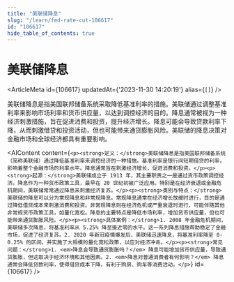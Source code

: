 ```yaml
---
title: "美联储降息"
slug: "/learn/fed-rate-cut-106617"
id: "106617"
hide_table_of_contents: true
---
```



# 美联储降息

<ArticleMeta id={106617} updatedAt={'2023-11-30 14:20:19'} alias={`[]`} />
<div className='border-solid border-b border-t-0 my-4 border-[var(--ifm-color-gray-300)]' />

美联储降息是指美国联邦储备系统采取降低基准利率的措施。美联储通过调整基准利率来影响市场利率和货币供应量，以达到调控经济的目的。降息通常被视为一种经济刺激措施，旨在促进消费和投资，提升经济增长。降息可能会导致贷款利率下降，从而刺激借贷和投资活动，但也可能带来通货膨胀风险。美联储的降息决策对金融市场和全球经济都具有重要影响。

<AIContent content={`<p><strong>定义：</strong>美联储降息是指美国联邦储备系统（简称美联储）通过降低基准利率来调控经济的一种措施。基准利率是银行间短期借贷的利率，影响着整个金融市场的利率水平。降息通常旨在刺激经济增长，促进消费和投资。</p><p><strong>起源：</strong>美联储成立于 1913 年，其主要职责之一是通过货币政策调控经济。降息作为一种货币政策工具，最早在 20 世纪初被广泛应用。特别是在经济衰退或金融危机期间，美联储常常通过降息来刺激经济复苏。</p><p><strong>类别与特点：</strong>美联储的降息可以分为常规降息和非常规降息。常规降息通常在经济增长放缓时进行，目的是通过降低借贷成本来刺激消费和投资。非常规降息则在经济危机或严重衰退时进行，可能伴随其他非常规货币政策工具，如量化宽松。降息的主要特点是降低市场利率，增加货币供应量，但也可能带来通货膨胀风险。</p><p><strong>具体案例：</strong>1. 2008 年金融危机期间，美联储多次降息，将基准利率从 5.25% 降至接近零的水平。这一系列降息措施帮助稳定了金融市场，促进了经济复苏。2. 2020 年新冠疫情爆发后，美联储迅速降息，将基准利率降至 0-0.25% 的区间，并实施了大规模的量化宽松政策，以应对经济冲击。</p><p><strong>常见问题：</strong>1. <em>降息会导致通货膨胀吗？</em> 降息可能增加货币供应量，导致通货膨胀，但这取决于经济环境和其他因素。2. <em>降息对普通消费者有何影响？</em> 降息通常会降低贷款利率，使得借贷成本下降，有利于购房、购车等消费活动。</p>`} id={106617} />
